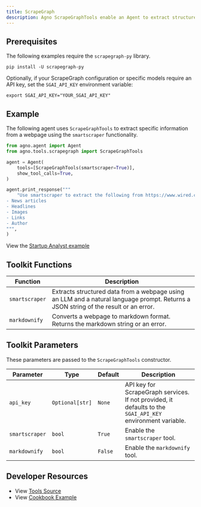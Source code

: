 ```yaml
---
title: ScrapeGraph
description: Agno ScrapeGraphTools enable an Agent to extract structured data from webpages for LLMs in markdown format.
---
```



## Prerequisites

The following examples require the `scrapegraph-py` library.

```shell
pip install -U scrapegraph-py
```

Optionally, if your ScrapeGraph configuration or specific models require an API key, set the `SGAI_API_KEY` environment variable:

```shell
export SGAI_API_KEY="YOUR_SGAI_API_KEY"
```

## Example

The following agent uses `ScrapeGraphTools` to extract specific information from a webpage using the `smartscraper` functionality.

```python
from agno.agent import Agent
from agno.tools.scrapegraph import ScrapeGraphTools

agent = Agent(
    tools=[ScrapeGraphTools(smartscraper=True)],
    show_tool_calls=True,
)

agent.print_response("""
    "Use smartscraper to extract the following from https://www.wired.com/category/science/:
- News articles
- Headlines
- Images
- Links
- Author
""",
)
```

<Note>View the [Startup Analyst example](/examples/agents/startup-analyst-agent) </Note>

## Toolkit Functions

| Function       | Description                                                                    |
| -------------- | ------------------------------------------------------------------------------ |
| `smartscraper` | Extracts structured data from a webpage using an LLM and a natural language prompt. Returns a JSON string of the result or an error. |
| `markdownify`  | Converts a webpage to markdown format. Returns the markdown string or an error.   |

## Toolkit Parameters

These parameters are passed to the `ScrapeGraphTools` constructor.

| Parameter      | Type            | Default | Description                                                                                                                             |
| -------------- | --------------- | ------- | --------------------------------------------------------------------------------------------------------------------------------------- |
| `api_key`      | `Optional[str]` | `None`  | API key for ScrapeGraph services. If not provided, it defaults to the `SGAI_API_KEY` environment variable.                             |
| `smartscraper` | `bool`          | `True`  | Enable the `smartscraper` tool.                                                                                                         |
| `markdownify`  | `bool`          | `False` | Enable the `markdownify` tool. |

## Developer Resources

- View [Tools Source](https://github.com/agno-agi/agno/blob/main/libs/agno/agno/tools/scrapegraph.py)
- View [Cookbook Example](https://github.com/agno-agi/agno/blob/main/cookbook/tools/scrapegraph_tools.py) 